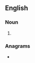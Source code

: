 {{also|dropbacks|drop backs}}
==English==

===Noun===
{{head|en|noun form}}

# {{plural of|en|drop-back}}

===Anagrams===
* {{anagrams|en|a=abcdkoprs|backdrops}}